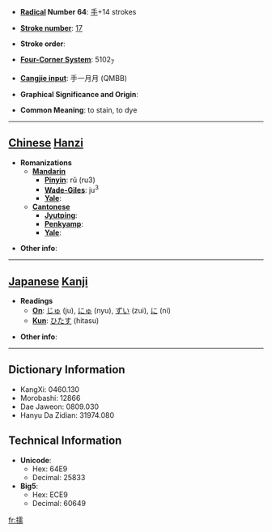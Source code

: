 * '''[[Wiktionary:Chinese radical index| Radical]] Number 64''': [[Wiktionary:Chinese radical index 手|手]]+14 strokes

* '''[[Wiktionary:Chinese total strokes index|Stroke number]]''': [[Wiktionary:Chinese total strokes index 17|17]]

* '''Stroke order''': 

* '''[[Wiktionary:Chinese four corner index|Four-Corner System]]''': 5102<sub>7</sub>

* '''[[Wiktionary:Chinese Cangjie index|Cangjie input]]''': 手一月月 (QMBB)

* '''Graphical Significance and Origin''': 

* '''Common Meaning''': to stain, to dye

----

== [[Chinese]] [[Hanzi]] ==

* '''Romanizations'''
** '''[[Mandarin]]'''
*** '''[[Pinyin]]''': rǔ (ru3)
*** '''[[Wade-Giles]]''': ju<sup>3</sup>
*** '''[[Yale]]''': 
** '''[[Cantonese]]'''
*** '''[[Jyutping]]''':
*** '''[[Penkyamp]]''': 
*** '''[[Yale]]''': 

* '''Other info''': 

----

== [[Japanese]] [[Kanji]] ==

* '''Readings'''
** '''[[On]]''': [[じゅ]] (ju), [[にゅ]] (nyu), [[ずい]] (zui), [[に]] (ni)
** '''[[Kun]]''': [[ひたす]] (hitasu)

* '''Other info''':  

----

== Dictionary Information ==

* KangXi: 0460.130
* Morobashi: 12866
* Dae Jaweon: 0809.030
* Hanyu Da Zidian: 31974.080

== Technical Information ==

* '''Unicode''':
** Hex: 64E9
** Decimal: 25833
* '''Big5''':
** Hex: ECE9
** Decimal: 60649

[[fr:擩]]